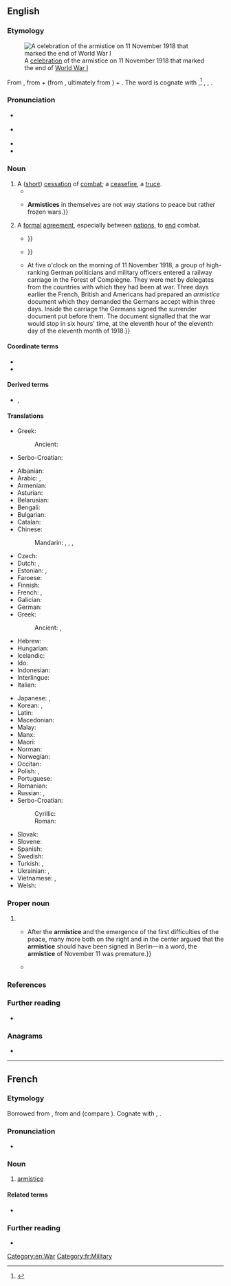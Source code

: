 {{also|Armistice}}
==English==
{{was wotd|2018|November|11}}

===Etymology===
{{PIE root|en|h₂er|steh₂}}
[[File:Armistice celebration. Yanks and Tommies., 11-1918 - NARA - 530789.tif|thumb|A [[celebration]] of the armistice on 11 November 1918 that marked the end of [[World War I]]]]

From {{der|en|LL.|armistitium}}, from {{der|en|la|arma||arms, weapons}} + {{m|la|sistēre}} (from {{m|la|sistō||to halt, stand still}}, ultimately from {{der|en|ine-pro|*steh₂-||to stand up}}) + {{m|la|-ium||''suffix forming abstract nouns''}}. The word is cognate with {{cog|fr|armistice}},<ref>{{R:OED Online|part of speech=n|id=10864|date=June 2014}}</ref> {{cog|it|armistizio}}, {{cog|pt|armistício}}, {{cog|es|armisticio}}.

===Pronunciation===
* {{a|RP}} {{IPA|en|/ˈɑːmɪstɪs/}}
* {{a|GA}} {{IPA|en|/ˈɑɹmɪstɪs/|/-məstəs/}}
* {{audio|en|en-au-armistice.ogg|Audio (AU)}}
* {{hyphenation|en|ar|mis|tice}}

===Noun===
{{en-noun}}

# A ([[short#Adjective|short]]) [[cessation]] of [[combat#Noun|combat]]; a [[ceasefire]], a [[truce]]. {{defdate|from late 17th c.}}
#* {{quote-book|en|author=Francis Lieber|authorlink=Francis Lieber|chapter=[[w:Lieber Code|Instructions for the Government of Armies of the United States in the Field [General Order No. 100]]]|title=General Orders Affecting the Volunteer Force|series=Adjutant General’s Office|seriesvolume=1863|location=Washington, D.C.|publisher=[[w:United States Government Publishing Office|Government Printing Office]]|date=24 April 1863|year_published=1864|section=section VIII (Armistice—Capitulation)|page=83|pageurl=https://books.google.com/books?id=RkAtAAAAIAAJ&pg=PA83|oclc=45457866|passage=135. An '''armistice''' is the cessation of active hostilities for a period agreed upon between belligerents. It must be agreed upon in writing, and duly ratified by the highest authorities of the contending parties. / 136. If an '''armistice''' be declared, without conditions, it extends no further than to require a total cessation of hostilities, along the front of both belligerents.}}
#* {{quote-book|en|author=Edward N[icolae] Luttwak|authorlink=Edward Luttwak|chapter=The Coming Together of Opposites|title=Strategy: The Logic of War and Peace|edition=revised and enlarged|location=Cambridge, Mass.; London|publisher=The Belknap Press of {{w|Harvard University Press}}|year=2002|year_published=2003 (2nd printing)|section=part I (The Logic of Strategy)|pages=59–60|pageurl=https://books.google.com/books?id=mgYMXSyn5p0C&pg=PA59|isbn=978-0-674-00508-2|passage=It has also become routine to interrupt wars in more lasting fashion by imposing '''armistices'''. Again, unless directly followed by successful peace negotiations, '''armistices''' perpetuate the state of war indefinitely because they shield the weaker side from the consequences of refusing the concessions needed for peace. {{...}} '''Armistices''' in themselves are not way stations to peace but rather frozen wars.}}
# A [[formal]] [[agreement]], especially between [[nation]]s, to [[end#Verb|end]] combat.
#* {{quote-book|en|author={{w|John Debrett}}, compiler|chapter=Preface|chapterurl=https://books.google.com/books?id=E-9YAAAAcAAJ&pg=PR1|title=A Collection of State Papers, Relative to the War against France now Carrying on by Great Britain and the Several Other European Powers;{{nb...|Containing Authentic Copies of Treaties, Conventions, Proclamations, Manifestoes, Declarations, Memorials, Remonstrances, Official Letters, Parliamentary Papers, London Gazette Accounts of the War, &c. &c. &c. Many of which have Never before been Published.}}|location=London|publisher=Printed for J[ohn] Debrett,{{nb...|opposite Burlington House, Piccadilly.}}|year=1797|volume=V|oclc=520784460|passage=The Fifth Volume of this Collection makes its appearance at the moſt eventful period of the war—it includes, therefore, matter of the higheſt importance, and contains all the official documents reſpecting the late Negotiation—the war between this country and Spain, the progreſs of the French arms in Italy and Germany—the '''armiſtices''' and treaties concluded with the German and Italian powers— {{...}}}}
#* {{quote-book|en|author=[John Lowell Jr.]|authorlink=John Lowell Jr. (lawyer)|chapter=No. IV. The Several Proposals for an Armistice Considered.|title=Perpetual War, the Policy of Mr. [[w:James Madison|Madison]].{{nb...|Being a Candid Examination of His Late Message to Congress, so far as Respects the Following Topicks&nbsp;… viz. the Pretended Negotiations for Peace&nbsp;… the Important and Interesting Subject of a Conscript Militia&nbsp;… and the Establishment of an Immense Standing Army of Guards and Spies, under the Name of a Local Volunteer Force. [...] By a New-England Farmer.}}|location=Boston, Mass.|publisher=Printed by C[hester] Stebbins|year=1813|page=17|pageurl=https://books.google.com/books?id=-71EAAAAIAAJ&pg=PA16|oclc=191266103|passage=The government of Great-Britain lost no time after the war was known, in making to our cabinet proposals for an '''armistice'''. Those proposals were like all propositions between equal states, perfectly reciprocal. They require of us to ''suspend hostilities only'', in consideration of suspending hostilities on their part. They are silent as to [[impressment]]s—and would any person inquire why? It may be answered, that impressments had never been presented to Great-Britain ''as in themselves the cause of war''— {{...}}}}
#* {{quote-book|en|author=John Malam|authorlink=John Malam|chapter=The Day Armistice was Signed|editor=Mary-Jane Wilkins|title=11 November 1918: The World War I Armistice|series=Dates with History|location=London|publisher=CherrytreeBooks, Evans Brothers|year=2003|pages=12–13|pageurl=https://books.google.com/books?id=oHADk3dTZv4C&pg=PA1902|isbn=978-1-84234-200-8|passage=The day '''armistice''' was signed [chapter title] {{...}} At five o'clock on the morning of 11 November 1918, a group of high-ranking German politicians and military officers entered a railway carriage in the Forest of Compiègne. They were met by delegates from the countries with which they had been at war. Three days earlier the French, British and Americans had prepared an ''armistice'' document which they demanded the Germans accept within three days. Inside the carriage the Germans signed the surrender document put before them. The document signalled that the war would stop in six hours' time, at the eleventh hour of the eleventh day of the eleventh month of 1918.}}

====Coordinate terms====
* {{l|en|ceasefire}}
* {{l|en|peace treaty}}

====Derived terms====
* {{l|en|Armistice}}, {{l|en|Armistice Day}}

====Translations====
{{trans-top-also|(short) cessation of combat|ceasefire|truce}}
* Greek:
*: Ancient: {{t|grc|ἀνοχή|f}}
{{trans-mid}}
* Serbo-Croatian: {{t+|sh|zatišje|n}}
{{trans-bottom}}

{{trans-top|formal agreement to end combat}}
* Albanian: {{t+|sq|armëpushim|m}}
* Arabic: {{t|ar|هُدْنَة|f}}, {{t|ar|وَقْف نَار|m}}
* Armenian: {{t+|hy|զինադադար}}
* Asturian: {{t|ast|armisticiu|m}}
* Belarusian: {{t|be|перамі́р'е|n|sc=Cyrl}}
* Bengali: {{t|bn|অস্ত্রবিরতি}}
* Bulgarian: {{t+|bg|прими́рие|n|sc=Cyrl}}
* Catalan: {{t+|ca|armistici|m}}
* Chinese:
*: Mandarin: {{t+|cmn|停戰|sc=Hani}}, {{t+|cmn|停战|tr=tíngzhàn|sc=Hani}}, {{t+|cmn|休戰|sc=Hani}}, {{t+|cmn|休战|tr=xiūzhàn|sc=Hani}}
* Czech: {{t|cs|příměří|n}}
* Dutch: {{t+|nl|wapenstilstand|m}}, {{t|nl|wapenstand|m}}
* Estonian: {{t|et|vaherahu}}, {{t|et|relvarahu}}
* Faroese: {{t|fo|vápnahvíld|f}}
* Finnish: {{t+|fi|aselepo}}
* French: {{t+|fr|armistice|m}}, {{t+|fr|trêve|f}}
* Galician: {{t|gl|armisticio|m}}
* German: {{t+|de|Waffenstillstand|m}}
* Greek: {{t+|el|ανακωχή|f}}
*: Ancient: {{t|grc|ἀνακωχή|f}}, {{t|grc|ἀνοχή|f}}
* Hebrew: {{t+|he|שְׁבִיתַת נֶשֶׁק|tr=sh"vitat neshek}}
* Hungarian: {{t+|hu|fegyverszünet}}
* Icelandic: {{t|is|vopnahlé|n}}
* Ido: {{t+|io|armistico}}
* Indonesian: {{t+|id|peletakan senjata}}
* Interlingue: {{t|ie|armisticie}}
* Italian: {{t+|it|armistizio|m}}
{{trans-mid}}
* Japanese: {{t|ja|停戦|tr=ていせん, teisen}}, {{t|ja|休戦|tr=きゅうせん, kyūsen}}
* Korean: {{t+|ko|정전}}, {{t+|ko|휴전}}
* Latin: {{t|la|indūtiae|f-p}}
* Macedonian: {{t|mk|примирје|n}}
* Malay: {{t|ms|peletakan senjata}}
* Manx: {{t|gv|aash caggee|f}}
* Maori: {{t|mi|rangaawatea}}
* Norman: {{t|nrf|armistie|f}}
* Norwegian: {{t+|no|våpenhvile|m}}
* Occitan: {{t|oc|armistici|m}}
* Polish: {{t+|pl|rozejm|m}}, {{t+|pl|zawieszenie broni|n}}
* Portuguese: {{t+|pt|armistício|m}}
* Romanian: {{t+|ro|armistițiu|n}}
* Russian: {{t|ru|прекраще́ние огня́|n}}, {{t+|ru|переми́рие|n}}
* Serbo-Croatian:
*: Cyrillic: {{t|sh|примирје|n}}
*: Roman: {{t+|sh|primirje|n}}
* Slovak: {{t|sk|prímerie|n}}
* Slovene: {{t+|sl|premirje|n}}
* Spanish: {{t+|es|armisticio|m}}
* Swedish: {{t+|sv|vapenstillestånd|c}}
* Turkish: {{t+|tr|ateşkes|m}}, {{t+|tr|mütareke}}
* Ukrainian: {{t|uk|припине́ння вогню́|n}}, {{t|uk|переми́р'я|n}}
* Vietnamese: {{t+|vi|đình chiến}}, {{t+|vi|hưu chiến}}
* Welsh: {{t+|cy|cadoediad|m}}
{{trans-bottom}}

===Proper noun===
{{en-proper noun}}

# {{alternative case form of|en|Armistice||the armistice [[agreement]] [[sign#Verb|signed]] between the [[Allies]] and [[Germany]] on 11 [[November]] 1918 to end [[World War I]]; {{lb|en|by extension}} the end of World War I.}}
#* {{quote-book|en|author=Allen Douglas|chapter=Web of Memory|title=War, Memory, and the Politics of Humor: The Canard Enchaîné and World War I|location=Berkeley; Los Angeles, Calif.; London|publisher={{w|University of California Press}}|year=2002|page=151|pageurl=https://books.google.com/books?id=Wi_g2pfaAY0C&pg=PA151|isbn=978-0-520-22876-4|passage=The '''armistice''' of November 1918 could represent many things: the end of the war, the victory. But for the ''Carnard'' [the newspaper ''{{w|Le Canard enchaîné}}''], first and foremost, it represented dissention among the French. {{...}} After the '''armistice''' and the emergence of the first difficulties of the peace, many more both on the right and in the center argued that the '''armistice''' should have been signed in Berlin—in a word, the '''armistice''' of November 11 was premature.}}
#* {{quote-book|en|author=Richard J. Connors|title=The Road to the Armistice 1918|location=Pittsburgh, Pa.|publisher=[[w:Dorrance Publishing Company|Dorrance Publishing Co.]]|year=2018|pages=66–67|pageurl=https://books.google.com/books?id=XuFwDwAAQBAJ&pg=PA67|isbn=978-1-4809-8710-4|passage=Later he [British Prime Minister {{w|David Lloyd George}}] meets with the House of Commons and, after an opening prayer is said, reviews the '''armistice''' terms, then moves for adjournment.}}

===References===
<references />

===Further reading===
* {{pedia}}

===Anagrams===
* {{anagrams|en|a=aceiimrst|ameristic}}

[[Category:en:War]]

----

==French==

===Etymology===
Borrowed from {{bor|fr|ML.|armistitium}}, from {{der|fr|la|arma||weapons}} and {{m|la|statio||immobility}} (compare {{m|la|solstitium}}). Cognate with {{cog|it|armistizio}}, {{cog|es|armisticio}}.

===Pronunciation===
* {{rhymes|fr|is}}

===Noun===
{{fr-noun|m}}

# [[#English|armistice]]

====Related terms====
* {{l|fr|arme}}

===Further reading===
* {{R:TLFi}}

[[Category:fr:Military]]